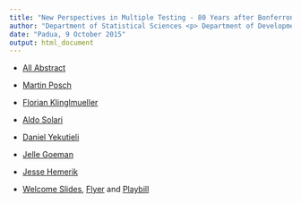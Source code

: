 ```yaml
---
title: "New Perspectives in Multiple Testing - 80 Years after Bonferroni"
author: "Department of Statistical Sciences <p> Department of Developmental Psychology and Socialization"
date: "Padua, 9 October 2015"
output: html_document
---
```


* [All Abstract](http://www.stat.unipd.it/sites/default/files/Abstract.pdf)

* [Martin Posch](/80nferroni/80nferroni_Martin_Posch.pdf "Martin Posch")
* [Florian Klinglmueller](/80nferroni/80nferroni_Florian_Klinglmueller.pdf "Florian Klinglmueller")
* [Aldo Solari](/80nferroni/80nferroni_Aldo_Solari.pdf "Aldo Solari")
* [Daniel Yekutieli](/80nferroni/80nferroni_Daniel_Yekutieli.pdf "Daniel Yekutieli")
* [Jelle Goeman](/80nferroni/80nferroni_Jelle_Goeman.pdf "Jelle Goeman")
* [Jesse Hemerik](/80nferroni/80nferroni_Jesse_Hemerik.pdf "Jesse Hemerik")

* [Welcome Slides](/80nferroni/80nferroni_Livio_Finos.pdf "Welcome"), [Flyer](http://www.stat.unipd.it/sites/default/files/pieghevole1.pdf)
and [Playbill](http://www.stat.unipd.it/sites/default/files/locandina_0.pdf)
